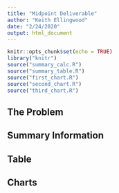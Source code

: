 ```yaml
---
title: "Midpoint Deliverable"
author: "Keith Ellingwood"
date: "2/24/2020"
output: html_document
---
```


```r
knitr::opts_chunk$set(echo = TRUE)
library("knitr")
source("summary_calc.R")
source("summary_table.R")
source("first_chart.R")
source("second_chart.R")
source("third_chart.R")
```

## The Problem
<!-- An introduction of the problem domain and dataset -->


## Summary Information
<!-- A paragraph of summary information, citing at least 5 values calculated
from the data and includes information calculated by your summary information
function -->


## Table
<!-- A table of aggregated data (e.g., that has been "grouped" by one of your
features) with pertinent observations found in it. # You must also describe why
you included the table, and what information it reveals.-->


## Charts
<!-- Three different charts that display information from the data (what you
visualize is up to you). Describe the purpose of each chart (e.g., "this chart
was intended to show the relationship between..."), render each chart, and
describe pertinent observations found in each chart. --> 